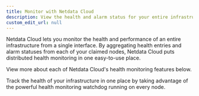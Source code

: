 ```yaml
---
title: Monitor with Netdata Cloud
description: View the health and alarm status for your entire infrastructure so you and your team don't miss a single anomaly or alarm.
custom_edit_url: null
---
```



Netdata Cloud lets you monitor the health and performance of an entire infrastructure from a single interface. By
aggregating health entries and alarm statuses from each of your claimed nodes, Netdata Cloud puts distributed health
monitoring in one easy-to-use place. 

View more about each of Netdata Cloud's health monitoring features below.

<Discover>
  <DiscoverBox 
    href="/docs/cloud/monitoring/alarms" 
    title="View active alarms">
    Track the health of your infrastructure in one place by taking advantage of the powerful health monitoring watchdog running on every node.
  </DiscoverBox>
</Discover>
